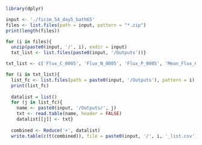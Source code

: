```r
library(dplyr)

input <- './ficim_54_day5_bath65'
files <- list.files(path = input, pattern = "*.zip")
print(length(files))

for (i in files){
  unzip(paste0(input, '/', i), exdir = input)
  txt_list <- list.files(paste0(input, '/Outputs'))}

txt_list <- c('Flux_C_0005', 'Flux_N_0005', 'Flux_P_0005', 'Mean_Flux_C', 'Mean_Flux_N', 'Mean_Flux_P') 

for (i in txt_list){
  list_fc <- list.files(path = paste0(input, '/Outputs'), pattern = i)
  print(list_fc)
  
  datalist = list()
  for (j in list_fc){
    name <- paste0(input, '/Outputs/', j)
    txt <- read.table(name, header = FALSE)
    datalist[[j]] <- txt}
  
  combined <- Reduce('+', datalist)
  write.table(c(t(combined)), file = paste0(input, '/', i, '_list.csv'), row.names=FALSE, col.names=FALSE, sep=",")}
```

